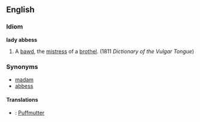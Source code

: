 ==English==
=== Idiom ===
'''lady abbess'''
# {{idiom}} {{vulgar}} A [[bawd]], the [[mistress]] of a [[brothel]]. (1811 ''Dictionary of the Vulgar Tongue'')

=== Synonyms ===
* [[madam]]
* [[abbess]]
====Translations====
*{{de}}: [[Puffmutter]]
